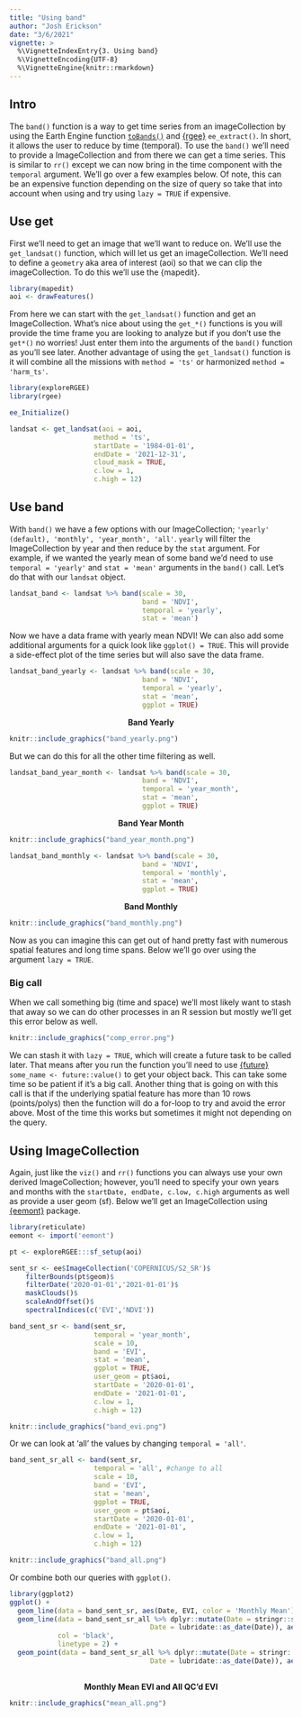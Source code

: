 ```yaml
---
title: "Using band"
author: "Josh Erickson"
date: "3/6/2021"
vignette: >
  %\VignetteIndexEntry{3. Using band}
  %\VignetteEncoding{UTF-8}
  %\VignetteEngine{knitr::rmarkdown}
---
```



## Intro

The `band()` function is a way to get time series from an imageCollection by using the Earth Engine function [`toBands()`](https://developers.google.com/earth-engine/apidocs/ee-imagecollection-tobands) and [{rgee}](https://r-spatial.github.io/rgee/) `ee_extract()`. In short, it allows the user to reduce by time (temporal). To use the `band()` we'll need to provide a ImageCollection and from there we can get a time series. This is similar to `rr()` except we can now bring in the time component with the `temporal` argument. We'll go over a few examples below. Of note, this can be an expensive function depending on the size of query so take that into account when using and try using `lazy = TRUE` if expensive.   

## Use get  

First we'll need to get an image that we'll want to reduce on. We'll use the `get_landsat()` function, which will let us get an imageCollection. We'll need to define a `geometry` aka area of interest (aoi) so that we can clip the imageCollection. To do this we'll use the {mapedit}.  

```r
library(mapedit)
aoi <- drawFeatures()
```

From here we can start with the `get_landsat()` function and get an ImageCollection. What's nice about using the `get_*()` functions is you will provide the time frame you are looking to analyze but if you don't use the `get*()` no worries! Just enter them into the arguments of the `band()` function as you'll see later. Another advantage of using the `get_landsat()` function is it will combine all the missions with `method = 'ts'` or harmonized `method = 'harm_ts'`. 

```r
library(exploreRGEE)
library(rgee)

ee_Initialize()

landsat <- get_landsat(aoi = aoi,
                     method = 'ts',
                     startDate = '1984-01-01',
                     endDate = '2021-12-31',
                     cloud_mask = TRUE,
                     c.low = 1,
                     c.high = 12)

```


## Use band  

With `band()` we have a few options with our ImageCollection;  `'yearly' (default), 'monthly', 'year_month', 'all'`. `yearly` will filter the ImageCollection by year and then reduce by the `stat` argument. For example, if we wanted the yearly mean of some band we'd need to use `temporal = 'yearly'` and `stat = 'mean'` arguments in the `band()` call. Let's do that with our `landsat` object.  

```r

landsat_band <- landsat %>% band(scale = 30, 
                                 band = 'NDVI',
                                 temporal = 'yearly',
                                 stat = 'mean')
```

Now we have a data frame with yearly mean NDVI! We can also add some additional arguments for a quick look like `ggplot() = TRUE`. This will provide a side-effect plot of the time series but will also save the data frame.    

```r
landsat_band_yearly <- landsat %>% band(scale = 30, 
                                 band = 'NDVI',
                                 temporal = 'yearly',
                                 stat = 'mean',
                                 ggplot = TRUE)
```
<center>
**Band Yearly**
</center>
```r
knitr::include_graphics("band_yearly.png")
```
But we can do this for all the other time filtering as well.  

```r
landsat_band_year_month <- landsat %>% band(scale = 30, 
                                 band = 'NDVI',
                                 temporal = 'year_month',
                                 stat = 'mean',
                                 ggplot = TRUE)
```
<center>
**Band Year Month**
</center>
```r
knitr::include_graphics("band_year_month.png")
```
```r
landsat_band_monthly <- landsat %>% band(scale = 30, 
                                 band = 'NDVI',
                                 temporal = 'monthly',
                                 stat = 'mean',
                                 ggplot = TRUE)
```
<center>
**Band Monthly**
</center>
```r
knitr::include_graphics("band_monthly.png")
```


Now as you can imagine this can get out of hand pretty fast with numerous spatial features and long time spans. Below we'll go over using the argument `lazy = TRUE`.  

### Big call  

When we call something big (time and space) we'll most likely want to stash that away so we can do other processes in an R session but mostly we'll get this error below as well.  

```r
knitr::include_graphics("comp_error.png")
```

We can stash it with `lazy = TRUE`, which will create a future task to be called later. That means after you run the function you'll need to use [{future}](https://github.com/HenrikBengtsson/future)  `some_name <- future::value()` to get your object back. This can take some time so be patient if it's a big call. Another thing that is going on with this call is that if the underlying spatial feature has more than 10 rows (points/polys) then the function will do a for-loop to try and avoid the error above. Most of the time this works but sometimes it might not depending on the query.  

## Using ImageCollection  

Again, just like the `viz()` and `rr()` functions you can always use your own derived ImageCollection; however, you'll need to specify your own years and months with the `startDate, endDate, c.low, c.high` arguments as well as provide a user geom (sf). Below we'll get an ImageCollection using [{eemont}](https://github.com/davemlz/eemont) package.  

```r
library(reticulate)
eemont <- import('eemont')

pt <- exploreRGEE:::sf_setup(aoi)

sent_sr <- ee$ImageCollection('COPERNICUS/S2_SR')$
    filterBounds(pt$geom)$
    filterDate('2020-01-01','2021-01-01')$
    maskClouds()$
    scaleAndOffset()$
    spectralIndices(c('EVI','NDVI'))

band_sent_sr <- band(sent_sr, 
                     temporal = 'year_month',
                     scale = 10, 
                     band = 'EVI',
                     stat = 'mean',
                     ggplot = TRUE,
                     user_geom = pt$aoi,
                     startDate = '2020-01-01',
                     endDate = '2021-01-01',
                     c.low = 1,
                     c.high = 12)
```

```r
knitr::include_graphics("band_evi.png")
```

Or we can look at 'all' the values by changing `temporal = 'all'`.  

```r
band_sent_sr_all <- band(sent_sr, 
                     temporal = 'all', #change to all
                     scale = 10, 
                     band = 'EVI',
                     stat = 'mean',
                     ggplot = TRUE,
                     user_geom = pt$aoi,
                     startDate = '2020-01-01',
                     endDate = '2021-01-01',
                     c.low = 1,
                     c.high = 12)
```

```r
knitr::include_graphics("band_all.png")
```

Or combine both our queries with `ggplot()`.  

```r
library(ggplot2)
ggplot() +
  geom_line(data = band_sent_sr, aes(Date, EVI, color = 'Monthly Mean'), size = 1.5) +
  geom_line(data = band_sent_sr_all %>% dplyr::mutate(Date = stringr::str_sub(raw_date, end = 9),Date = stringr::str_remove(Date, "X"),
                                   Date = lubridate::as_date(Date)), aes(Date, EVI), 
            col = 'black',
            linetype = 2) + 
  geom_point(data = band_sent_sr_all %>% dplyr::mutate(Date = stringr::str_sub(raw_date, end = 9),Date = stringr::str_remove(Date, "X"),
                                   Date = lubridate::as_date(Date)), aes(Date, EVI)) + theme_bw() + ggrepel::geom_text_repel(data = band_sent_sr_all %>% dplyr::mutate(Date = stringr::str_sub(raw_date, end = 9),Date = stringr::str_remove(Date, "X"), Date = lubridate::as_date(Date),
                                                                                                                                                                       Date2 = as.character(Date)), aes(Date, EVI, label = Date2), force = 30, max.overlaps = 1) + labs(color = '')

```

<center>
**Monthly Mean EVI and All QC'd EVI**
</center>

```r
knitr::include_graphics("mean_all.png")
```





